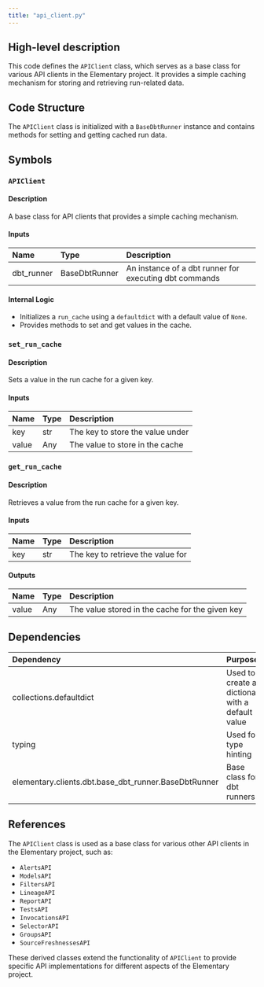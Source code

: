 ```yaml
---
title: "api_client.py"
---
```


## High-level description
This code defines the `APIClient` class, which serves as a base class for various API clients in the Elementary project. It provides a simple caching mechanism for storing and retrieving run-related data.

## Code Structure
The `APIClient` class is initialized with a `BaseDbtRunner` instance and contains methods for setting and getting cached run data.

## Symbols

### `APIClient`
#### Description
A base class for API clients that provides a simple caching mechanism.

#### Inputs
| Name | Type | Description |
|:-----|:-----|:------------|
| dbt_runner | BaseDbtRunner | An instance of a dbt runner for executing dbt commands |

#### Internal Logic
- Initializes a `run_cache` using a `defaultdict` with a default value of `None`.
- Provides methods to set and get values in the cache.

### `set_run_cache`
#### Description
Sets a value in the run cache for a given key.

#### Inputs
| Name | Type | Description |
|:-----|:-----|:------------|
| key | str | The key to store the value under |
| value | Any | The value to store in the cache |

### `get_run_cache`
#### Description
Retrieves a value from the run cache for a given key.

#### Inputs
| Name | Type | Description |
|:-----|:-----|:------------|
| key | str | The key to retrieve the value for |

#### Outputs
| Name | Type | Description |
|:-----|:-----|:------------|
| value | Any | The value stored in the cache for the given key |

## Dependencies
| Dependency | Purpose |
|:-----------|:--------|
| collections.defaultdict | Used to create a dictionary with a default value |
| typing | Used for type hinting |
| elementary.clients.dbt.base_dbt_runner.BaseDbtRunner | Base class for dbt runners |

## References
The `APIClient` class is used as a base class for various other API clients in the Elementary project, such as:
- `AlertsAPI`
- `ModelsAPI`
- `FiltersAPI`
- `LineageAPI`
- `ReportAPI`
- `TestsAPI`
- `InvocationsAPI`
- `SelectorAPI`
- `GroupsAPI`
- `SourceFreshnessesAPI`

These derived classes extend the functionality of `APIClient` to provide specific API implementations for different aspects of the Elementary project.